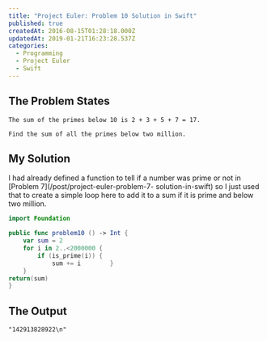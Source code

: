 ```yaml
---
title: "Project Euler: Problem 10 Solution in Swift"
published: true
createdAt: 2016-08-15T01:28:18.000Z
updatedAt: 2019-01-21T16:23:28.537Z
categories:
  - Programming
  - Project Euler
  - Swift
---
```


## The Problem States

```text
The sum of the primes below 10 is 2 + 3 + 5 + 7 = 17.

Find the sum of all the primes below two million.
```

## My Solution

I had already defined a function to tell if a number was prime or not in [Problem 7](/post/project-euler-problem-7-
solution-in-swift) so I just used that to create  a simple loop here to add it to a sum if it is prime and below two
million.

```swift
import Foundation

public func problem10 () -> Int {
    var sum = 2
    for i in 2..<2000000 {
        if (is_prime(i)) {
            sum += i        }
    }
return(sum)
}
```

## The Output

```text
"142913828922\n"
```
